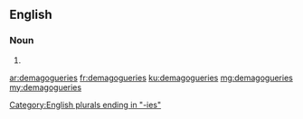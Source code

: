==English==

===Noun===
{{head|en|noun plural form}}

# {{plural of|demagoguery|lang=en}}

[[Category:English plurals ending in "-ies"]]

[[ar:demagogueries]]
[[fr:demagogueries]]
[[ku:demagogueries]]
[[mg:demagogueries]]
[[my:demagogueries]]